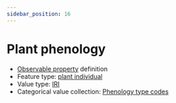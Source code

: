 ```yaml
---
sidebar_position: 16
---
```



# Plant phenology

- [Observable property](/viewers/dawe-vocabs?uri=https://linked.data.gov.au/def/nrm/33c1752f-b5f3-4ac9-9090-e9a4dd3096d1) definition
- Feature type: [plant individual](http://linked.data.gov.au/def/tern-cv/60d7edf8-98c6-43e9-841c-e176c334d270)
- Value type: [IRI](https://w3id.org/tern/ontologies/tern/IRI)
- Categorical value collection: [Phenology type codes](/viewers/dawe-vocabs?uri=https://linked.data.gov.au/def/nrm/110398ca-32fa-4f69-b7bb-5aa69d5a5004)

<Example protocolModule="opportunistic-observations" observableProperty="https://linked.data.gov.au/def/nrm/33c1752f-b5f3-4ac9-9090-e9a4dd3096d1" />
